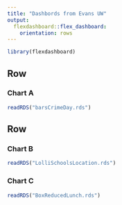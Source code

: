 ```yaml
---
title: "Dashbords from Evans UW"
output: 
  flexdashboard::flex_dashboard:
    orientation: rows
---
```


```r
library(flexdashboard)
```

[comment]: # just one plot in this row

Row
-----------------------------------------------------------------------

### Chart A

```r
readRDS("barsCrimeDay.rds")
```


[comment]: # two plots here

Row
-----------------------------------------------------------------------

### Chart B

```r
readRDS("LolliSchoolsLocation.rds")
```

### Chart C

```r
readRDS("BoxReducedLunch.rds")
```

